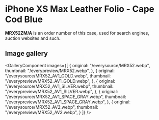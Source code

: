 
# iPhone XS Max Leather Folio - Cape Cod Blue

<Callout type='info' emoji='👉🏻'>**MRX52ZM/A** is an order number of this case, used for search engines, auction websites and such.</Callout>

## Image gallery

<GalleryComponent
    images={[
      {
        original: "/everysource/MRX52.webp",
        thumbnail: "/everypreview/MRX52.webp",
      },
      {
        original: "/everysource/MRX52_AV1_GOLD.webp",
        thumbnail: "/everypreview/MRX52_AV1_GOLD.webp",
      },
      {
        original: "/everysource/MRX52_AV1_SILVER.webp",
        thumbnail: "/everypreview/MRX52_AV1_SILVER.webp",
      },
      {
        original: "/everysource/MRX52_AV1_SPACE_GRAY.webp",
        thumbnail: "/everypreview/MRX52_AV1_SPACE_GRAY.webp",
      },
      {
        original: "/everysource/MRX52_AV2.webp",
        thumbnail: "/everypreview/MRX52_AV2.webp",
      }
    ]}
  />
